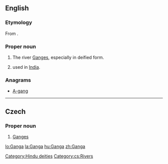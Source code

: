 ==English==
{{wikipedia|Ganga in Hinduism}}

===Etymology===
From {{etyl|sa}} {{term|sc=Deva|गङ्गा|tr=gáṅgā|lang=sa}}.

===Proper noun===
{{en-proper noun}}

# {{Hinduism}} The river [[Ganges]], especially in deified form.
# {{given name|female|from=Sanskrit}} used in [[India]].

===Anagrams===
* [[A-gang#English|A-gang]]

[[Category:Hindu deities]]

----

==Czech==

===Proper noun===
{{cs-proper noun|g=f}}

# [[Ganges]]

[[Category:cs:Rivers]]

[[lo:Ganga]]
[[la:Ganga]]
[[hu:Ganga]]
[[zh:Ganga]]
